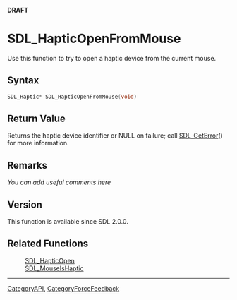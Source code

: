 <span color="red">'''DRAFT'''</span>

= SDL_HapticOpenFromMouse =
Use this function to try to open a haptic device from the current mouse.


== Syntax ==
<syntaxhighlight lang='c++'>
SDL_Haptic* SDL_HapticOpenFromMouse(void)
</syntaxhighlight>

== Return Value ==
Returns the haptic device identifier or NULL on failure; call [[SDL_GetError]]() for more information.

== Remarks ==
''You can add useful comments here''

== Version ==
This function is available since SDL 2.0.0.

== Related Functions ==
:[[SDL_HapticOpen]]
:[[SDL_MouseIsHaptic]]

----
[[CategoryAPI]], [[CategoryForceFeedback]]
